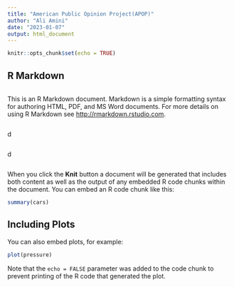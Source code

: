 ---
title: "American Public Opinion Project(APOP)"
author: "Ali Amini"
date: "2023-01-07"
output: html_document
---

```{r setup, include=FALSE}
knitr::opts_chunk$set(echo = TRUE)
```

## R Markdown

```{r }

```
This is an R Markdown document. Markdown is a simple formatting syntax for authoring HTML, PDF, and MS Word documents. For more details on using R Markdown see <http://rmarkdown.rstudio.com>.
```{r }

```
d
```{r }

```
d
```{r }

```

When you click the **Knit** button a document will be generated that includes both content as well as the output of any embedded R code chunks within the document. You can embed an R code chunk like this:

```{r cars}
summary(cars)
```

## Including Plots

You can also embed plots, for example:

```{r pressure, echo=FALSE}
plot(pressure)
```

Note that the `echo = FALSE` parameter was added to the code chunk to prevent printing of the R code that generated the plot.
